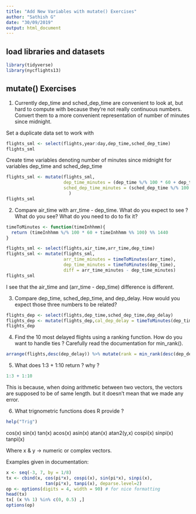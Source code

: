 ```yaml
---
title: "Add New Variables with mutate() Exercises"
author: "Sathish G"
date: "30/09/2019"
output: html_document
---
```


## load libraries and datasets

```r
library(tidyverse)
library(nycflights13)
```


## mutate() Exercises

1. Currently dep_time and sched_dep_time are convenient to look at, but hard to compute with because they're not really continuous numbers. Convert them to a more convenient representation of number of minutes since midnight.

Set a duplicate data set to work with

```r
flights_sml <- select(flights,year:day,dep_time,sched_dep_time)
flights_sml
```

Create time variables denoting number of minutes since midnight for variables dep_time and sched_dep_time

```r
flights_sml <- mutate(flights_sml,
                      dep_time_minutes = (dep_time %/% 100 * 60 + dep_time %% 100) %% 1440,
                      sched_dep_time_minutes = (sched_dep_time %/% 100 * 60 + sched_dep_time %% 100) %% 1440
                        )
flights_sml
```

2. Compare air_time with arr_time - dep_time. What do you expect to see ? What do you see? What do you need to do to fix it?

```r

timeToMinutes <- function(timeInhhmm){
  return (timeInhhmm %/% 100 * 60 + timeInhhmm %% 100) %% 1440
}

flights_sml <- select(flights,air_time,arr_time,dep_time)
flights_sml <- mutate(flights_sml,
                      arr_time_minutes = timeToMinutes(arr_time),
                      dep_time_minutes = timeToMinutes(dep_time),
                      diff = arr_time_minutes - dep_time_minutes)
flights_sml
```

I see that the air_time and (arr_time - dep_time) difference is different.

3. Compare dep_time, sched_dep_time, and dep_delay. How would you expect those three numbers to be related?

```r
flights_dep <- select(flights,dep_time,sched_dep_time,dep_delay)
flights_dep <- mutate(flights_dep,cal_dep_delay = timeToMinutes(dep_time) -timeToMinutes(sched_dep_time))
flights_dep
```

4. Find the 10 most delayed flights using a ranking function. How do you want to handle ties ? Carefully read the documentation for min_rank().

```r
arrange(flights,desc(dep_delay)) %>% mutate(rank = min_rank(desc(dep_delay))) %>% head(10) %>% select(rank,dep_delay)
```


5. What does 1:3 + 1:10 return ? why ?

```r
1:3 + 1:10
```

This is because, when doing arithmetic between two vectors, the vectors are supposed to be of same length. but it doesn't mean that we made any error.

6. What trignometric functions does R provide ?

```r
help("Trig")
```

cos(x)
sin(x)
tan(x)
acos(x)
asin(x)
atan(x)
atan2(y,x)
cospi(x)
sinpi(x)
tanpi(x)

Where x & y -> numeric or complex vectors.

Examples given in documentation:

```r
x <- seq(-3, 7, by = 1/8)
tx <- cbind(x, cos(pi*x), cospi(x), sin(pi*x), sinpi(x),
               tan(pi*x), tanpi(x), deparse.level=2)
op <- options(digits = 4, width = 90) # for nice formatting
head(tx)
tx[ (x %% 1) %in% c(0, 0.5) ,]
options(op)
```
